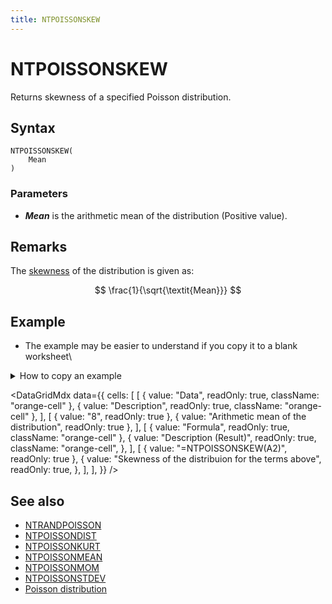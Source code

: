 ```yaml
---
title: NTPOISSONSKEW
---
```



# NTPOISSONSKEW

Returns skewness of a specified Poisson distribution.

## Syntax

```excel
NTPOISSONSKEW(
    Mean
)
```

### Parameters

- **_Mean_** is the arithmetic mean of the distribution (Positive value).

## Remarks

The [skewness](/docs/glossary#skewness) of the distribution is given as:

$$
\frac{1}{\sqrt{\textit{Mean}}}
$$

## Example

- The example may be easier to understand if you copy it to a blank worksheet\

<details>
  <summary>How to copy an example</summary>

1.  Create a blank workbook or worksheet.
2.  Select the example in the Help topic.

    **Note**  Do not select the row or column headers.

    ![Selecting an example from Help](./../../assets/functions/HowToCopy.png)

    Selecting an example from Help

3.  Press CTRL+C.
4.  In the worksheet, select cell A1, and press CTRL+V.
5.  To switch between viewing the results and viewing the formulas that return the results, press CTRL+` (grave accent), or on the **Tools** menu, point to **Formula Auditing**, and then click **Formula Auditing Mode**.

</details>

<DataGridMdx
  data={{
    cells: [
      [
        { value: "Data", readOnly: true, className: "orange-cell" },
        { value: "Description", readOnly: true, className: "orange-cell" },
      ],
      [
        { value: "8", readOnly: true },
        { value: "Arithmetic mean of the distribution", readOnly: true },
      ],
      [
        { value: "Formula", readOnly: true, className: "orange-cell" },
        {
          value: "Description (Result)",
          readOnly: true,
          className: "orange-cell",
        },
      ],
      [
        { value: "=NTPOISSONSKEW(A2)", readOnly: true },
        {
          value: "Skewness of the distribuion for the terms above",
          readOnly: true,
        },
      ],
    ],
  }}
/>

## See also

- [NTRANDPOISSON](../01-random-numbers/01-single-series/12-ntrandpoisson.mdx)
- [NTPOISSONDIST](073-ntpoissondist.mdx)
- [NTPOISSONKURT](075-ntpoissonkurt.mdx)
- [NTPOISSONMEAN](076-ntpoissonmean.mdx)
- [NTPOISSONMOM](077-ntpoissonmom.mdx)
- [NTPOISSONSTDEV](079-ntpoissonstdev.mdx)
- [Poisson distribution](../../05-gallery-of-distributions/poisson-distribution.mdx)
